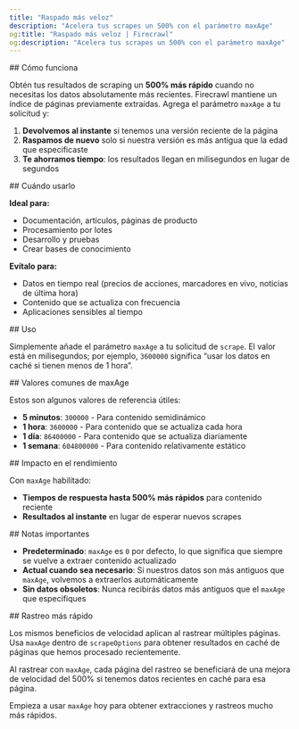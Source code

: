 ```yaml
---
title: "Raspado más veloz"
description: "Acelera tus scrapes un 500% con el parámetro maxAge"
og:title: "Raspado más veloz | Firecrawl"
og:description: "Acelera tus scrapes un 500% con el parámetro maxAge"
---
```




<div id="how-it-works">
  ## Cómo funciona
</div>

Obtén tus resultados de scraping un **500% más rápido** cuando no necesitas los datos absolutamente más recientes. Firecrawl mantiene un índice de páginas previamente extraídas. Agrega el parámetro `maxAge` a tu solicitud y:

1. **Devolvemos al instante** si tenemos una versión reciente de la página
2. **Raspamos de nuevo** solo si nuestra versión es más antigua que la edad que especificaste
3. **Te ahorramos tiempo**: los resultados llegan en milisegundos en lugar de segundos

<div id="when-to-use-this">
  ## Cuándo usarlo
</div>

**Ideal para:**

- Documentación, artículos, páginas de producto
- Procesamiento por lotes
- Desarrollo y pruebas
- Crear bases de conocimiento

**Evítalo para:**

- Datos en tiempo real (precios de acciones, marcadores en vivo, noticias de última hora)
- Contenido que se actualiza con frecuencia
- Aplicaciones sensibles al tiempo

<div id="usage">
  ## Uso
</div>

Simplemente añade el parámetro `maxAge` a tu solicitud de `scrape`. El valor está en milisegundos; por ejemplo, `3600000` significa “usar los datos en caché si tienen menos de 1 hora”.

<CodeGroup>

<FastScrapePython />

<FastScrapeNode />

<FastScrapeGo />

<FastScrapeRust />

<FastScrapeCURL />

</CodeGroup>

<div id="common-maxage-values">
  ## Valores comunes de maxAge
</div>

Estos son algunos valores de referencia útiles:

- **5 minutos**: `300000` - Para contenido semidinámico
- **1 hora**: `3600000` - Para contenido que se actualiza cada hora
- **1 día**: `86400000` - Para contenido que se actualiza diariamente
- **1 semana**: `604800000` - Para contenido relativamente estático

<div id="performance-impact">
  ## Impacto en el rendimiento
</div>

Con `maxAge` habilitado:

- **Tiempos de respuesta hasta 500% más rápidos** para contenido reciente
- **Resultados al instante** en lugar de esperar nuevos scrapes

<div id="important-notes">
  ## Notas importantes
</div>

- **Predeterminado**: `maxAge` es `0` por defecto, lo que significa que siempre se vuelve a extraer contenido actualizado
- **Actual cuando sea necesario**: Si nuestros datos son más antiguos que `maxAge`, volvemos a extraerlos automáticamente
- **Sin datos obsoletos**: Nunca recibirás datos más antiguos que el `maxAge` que especifiques

<div id="faster-crawling">
  ## Rastreo más rápido
</div>

Los mismos beneficios de velocidad aplican al rastrear múltiples páginas. Usa `maxAge` dentro de `scrapeOptions` para obtener resultados en caché de páginas que hemos procesado recientemente.

<CodeGroup>

<FastCrawlPython />

<FastCrawlNode />

<FastCrawlGo />

<FastCrawlRust />

<FastCrawlCURL />

</CodeGroup>

Al rastrear con `maxAge`, cada página del rastreo se beneficiará de una mejora de velocidad del 500% si tenemos datos recientes en caché para esa página.

Empieza a usar `maxAge` hoy para obtener extracciones y rastreos mucho más rápidos.